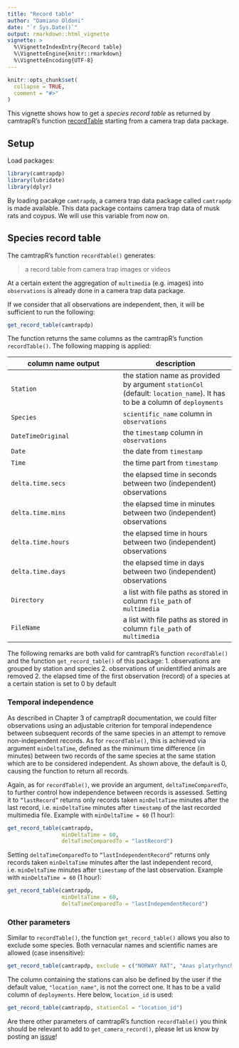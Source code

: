 ```yaml
---
title: "Record table"
author: "Damiano Oldoni"
date: "`r Sys.Date()`"
output: rmarkdown::html_vignette
vignette: >
  %\VignetteIndexEntry{Record table}
  %\VignetteEngine{knitr::rmarkdown}
  %\VignetteEncoding{UTF-8}
---
```


```r
knitr::opts_chunk$set(
  collapse = TRUE,
  comment = "#>"
)
```

This vignette shows how to get a _species record table_ as returned by camtrapR's function [recordTable](https://jniedballa.github.io/camtrapR/reference/recordTable.html) starting from a camera trap data package.

## Setup

Load packages:

```r
library(camtrapdp)
library(lubridate)
library(dplyr)
```

By loading pacakge `camtrapdp`, a camera trap data package called `camtrapdp` is made available. This data package contains camera trap data of musk rats and coypus. We will use this variable from now on.

## Species record table

The camtrapR's function `recordTable()` generates:

> a record table from camera trap images or videos

At a certain extent the aggregation of `multimedia` (e.g. images) into `observations` is already done in a camera trap data package.

If we consider that all observations are independent, then, it will be sufficient to run the following:

```r
get_record_table(camtrapdp)
```

The function returns the same columns as the camtrapR's function `recordTable()`. The following mapping is applied:

column name output | description
--- | ---
`Station` | the station name as provided by argument `stationCol` (default: `location_name`). It has to be a column of `deployments`
`Species` |  `scientific_name` column in `observations`
`DateTimeOriginal` | the `timestamp` column in `observations`
`Date` | the date from `timestamp`
`Time` | the time part from `timestamp`
`delta.time.secs` | the elapsed time in seconds between two (independent) observations
`delta.time.mins` | the elapsed time in minutes between two (independent) observations
`delta.time.hours` | the elapsed time in hours between two (independent) observations
`delta.time.days` | the elapsed time in days between two (independent) observations
`Directory` | a list with file paths as stored in column `file_path` of `multimedia`
`FileName` | a list with file paths as stored in column `file_path` of `multimedia`

The following remarks are both valid for camtrapR's function  `recordTable()` and the function  `get_record_table()` of this package:
1. observations are grouped by station and species
2. observations of unidentified animals are removed
2. the elapsed time of the first observation (record) of a species at a certain station is set to 0 by default

### Temporal independence

As described in Chapter 3 of camptrapR documentation, we could filter observations using an adjustable criterion for temporal independence between subsequent records of the same species in an attempt to remove non-independent records. As for `recordTable()`, this is achieved via argument `minDeltaTime`, defined as the minimum time difference (in minutes) between two records of the same species at the same station which are to be considered independent. As shown above, the default is 0, causing the function to return all records.

Again, as for `recordTable()`, we provide an argument, `deltaTimeComparedTo`, to further control how independence between records is assessed. Setting it to `“lastRecord”` returns only records taken `minDeltaTime` minutes after the last record, i.e. `minDeltaTime` minutes after `timestamp` of the last recorded multimedia file. Example with  `minDeltaTime = 60` (1 hour):

```r
get_record_table(camtrapdp, 
                 minDeltaTime = 60, 
                 deltaTimeComparedTo = "lastRecord")
```

Setting `deltaTimeComparedTo` to `“lastIndependentRecord”` returns only records taken `minDeltaTime` minutes after the last independent record, i.e. `minDeltaTime` minutes after `timestamp` of the last observation. Example with  `minDeltaTime = 60` (1 hour):

```r
get_record_table(camtrapdp, 
                 minDeltaTime = 60, 
                 deltaTimeComparedTo = "lastIndependentRecord")
```

### Other parameters

Similar to `recordTable()`, the function `get_record_table()` allows you also to
exclude some species. Both vernacular names and scientific names are allowed (case insensitive):

```r
get_record_table(camtrapdp, exclude = c("NORWAY RAT", "Anas platyrhynchos"))
```

The column containing the stations can also be defined by the user if the default value, `"location_name"`, is not the correct one. It has to be a valid column of  `deployments`. Here below, `location_id` is used:

```r
get_record_table(camtrapdp, stationCol = "location_id")
```

Are there other parameters of camtrapR's function `recordTable()` you think should be relevant to add to `get_camera_record()`, please let us know by posting an [issue](https://github.com/inbo/camtrapdp/issues)!